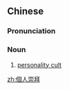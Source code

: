 {{also|个人崇拜}}
==Chinese==
{{zh-forms|s=个人崇拜|type=22}}

===Pronunciation===
{{zh-pron
|m=gèrén chóngbài
|c=go3 jan4 sung4 baai3
|cat=n
}}

===Noun===
{{zh-noun}}

# [[personality cult]]

[[zh:個人崇拜]]